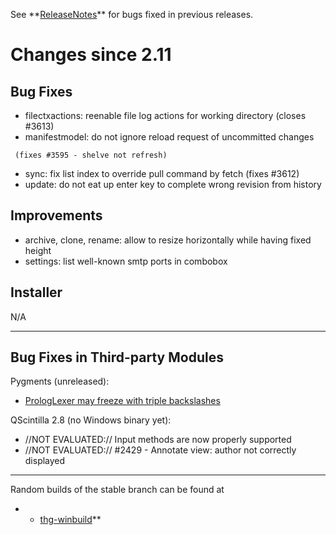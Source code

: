 ﻿See **[[ReleaseNotes]]** for bugs fixed in previous releases.

= Changes since 2.11 =

== Bug Fixes ==

* filectxactions: reenable file log actions for working directory (closes #3613)
* manifestmodel: do not ignore reload request of uncommitted changes
  (fixes #3595 - shelve not refresh)
* sync: fix list index to override pull command by fetch (fixes #3612)
* update: do not eat up enter key to complete wrong revision from history

== Improvements ==

* archive, clone, rename: allow to resize horizontally while having fixed height
* settings: list well-known smtp ports in combobox

== Installer ==

N/A

----

== Bug Fixes in Third-party Modules ==

Pygments (unreleased):
* [[https://bitbucket.org/birkenfeld/pygments-main/issue/891/|PrologLexer may freeze with triple backslashes]]

QScintilla 2.8 (no Windows binary yet):
* //NOT EVALUATED:// Input methods are now properly supported
* //NOT EVALUATED:// #2429 - Annotate view: author not correctly displayed

----

Random builds of the stable branch can be found at
**[[http://bitbucket.org/tortoisehg/thg-winbuild/downloads/|thg-winbuild]]**